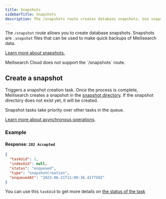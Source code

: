 ```yaml
---
title: Snapshots
sidebarTitle: Snapshots
description: The /snapshots route creates database snapshots. Use snapshots to backup your Meilisearch data.
---
```




The `/snapshot` route allows you to create database snapshots. Snapshots are `.snapshot` files that can be used to make quick backups of Meilisearch data.

[Learn more about snapshots.](/learn/advanced/snapshots)

<Warning>
Meilisearch Cloud does not support the `/snapshots` route.
</Warning>

## Create a snapshot

<RouteHighlighter method="POST" path="/snapshots" />

Triggers a snapshot creation task. Once the process is complete, Meilisearch creates a snapshot in the [snapshot directory](/learn/self_hosted/configure_meilisearch_at_launch#snapshot-destination). If the snapshot directory does not exist yet, it will be created.

Snapshot tasks take priority over other tasks in the queue.

[Learn more about asynchronous operations](/learn/async/asynchronous_operations).

### Example

<CodeSamplesCreateSnapshot1 />

#### Response: `202 Accepted`

```json
{
  "taskUid": 1,
  "indexUid": null,
  "status": "enqueued",
  "type": "snapshotCreation",
  "enqueuedAt": "2023-06-21T11:09:36.417758Z"
}
```

You can use this `taskUid` to get more details on [the status of the task](/reference/api/tasks#get-one-task)
